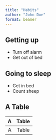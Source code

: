 ```yaml
---
title: "Habits"
author: "John Doe"
format: beamer
---
```


## Getting up

- Turn off alarm
- Get out of bed

## Going to sleep

- Get in bed
- Count sheep

## A Table

|  A  |  Table  |
|:---:|:-------:|
|  A  | Table   |
